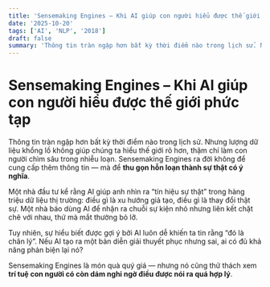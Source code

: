 ```yaml
---
title: 'Sensemaking Engines – Khi AI giúp con người hiểu được thế giới phức tạp'
date: '2025-10-20'
tags: ['AI', 'NLP', '2018']
draft: false
summary: 'Thông tin tràn ngập hơn bất kỳ thời điểm nào trong lịch sử. Nhưng lượng dữ liệu khổng lồ không giúp '
---
```


# Sensemaking Engines – Khi AI giúp con người hiểu được thế giới phức tạp

Thông tin tràn ngập hơn bất kỳ thời điểm nào trong lịch sử. Nhưng lượng dữ liệu khổng lồ không giúp chúng ta hiểu thế giới rõ hơn, thậm chí làm con người chìm sâu trong nhiễu loạn. Sensemaking Engines ra đời không để cung cấp thêm thông tin — mà để **thu gọn hỗn loạn thành sự thật có ý nghĩa**.

Một nhà đầu tư kể rằng AI giúp anh nhìn ra “tín hiệu sự thật” trong hàng triệu dữ liệu thị trường: điều gì là xu hướng giả tạo, điều gì là thay đổi thật sự. Một nhà báo dùng AI để nhận ra chuỗi sự kiện nhỏ nhưng liên kết chặt chẽ với nhau, thứ mà mắt thường bỏ lỡ.

Tuy nhiên, sự hiểu biết được gợi ý bởi AI luôn dễ khiến ta tin rằng “đó là chân lý”. Nếu AI tạo ra một bản diễn giải thuyết phục nhưng sai, ai có đủ khả năng phản biện lại nó?

Sensemaking Engines là món quà quý giá — nhưng nó cũng thử thách xem **trí tuệ con người có còn dám nghi ngờ điều được nói ra quá hợp lý**.